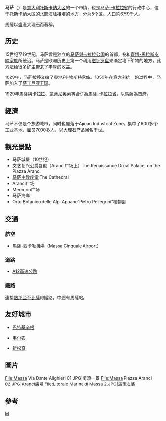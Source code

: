 {{Otheruses}}
{{Infobox Italian comune
| name                = 馬薩
| official_name       = Comune di Massa
| native_name         = Massa
| image_skyline       = Massa-panorama dalle alture3.jpg
| imagesize           = 
| image_alt           = 
| image_caption       = 馬薩全景
| image_shield        = Massa-Stemma.png
| shield_alt          = 
| image_map           = 
| map_alt             = 
| map_caption         = 
| pushpin_label_position = 
| pushpin_map_alt     = 
| latd  = 44 |latm  = 02 |lats  =  |latNS  = N
| longd = 10 |longm = 08 |longs =   |longEW = E 
| coordinates_type    = 
| coordinates_display = inline,title
| coordinates_footnotes = 
| region              = [[托斯卡纳大区|托斯卡纳大区]]
| province            = [[马萨-卡拉拉省|马萨-卡拉拉省]] (MS)
| frazioni            = 
| mayor_party         =  
| mayor               = 
| area_footnotes      = 
| area_total_km2      = 94.1
| population_footnotes = <ref>Population data from [[National_Institute_of_Statistics_(Italy)|Istat]]</ref>
| population_total    = 69004
| population_as_of    = 2012年
| pop_density_footnotes = 
| population_demonym  = 
| elevation_footnotes = 
| elevation_m         = 65
| twin1               = 
| twin1_country       = 
| saint               = 
| day                 = 
| postal_code         = 54100
| area_code           = 0585
| website             = {{official website|http://www.comune.massa.ms.it}}
| footnotes           = 
}}
'''马萨'''（{{lang-it|Massa}}）是[[意大利|意大利]][[托斯卡纳大区|托斯卡纳大区]]的一个市镇，也是[[马萨-卡拉拉省|马萨-卡拉拉省]]的行政中心，位于托斯卡納大区的北部海陆接壤的地方，分为5个区。人口約6万9千人。

馬薩以盛產大理石而著稱。

== 历史 ==
15世纪至19世纪，马萨曾是独立的[[马萨與卡拉拉公国|马萨與卡拉拉公国]]的首都，被{{Tsl|it|Malaspina|馬拉斯皮納家族}}和[[齊博家族|齊博-馬拉斯皮納家族]]所统治。马萨是欧洲历史上第一个利用[[罗盘|磁针罗盘]]来确定地下矿物的地方，此方法给很多矿主带来了丰厚的收益。

1829年，马萨被移交给了[[埃斯特家族|奧地利-埃斯特家族]]。1859年在[[意大利统一|意大利统一]]的过程中，马萨加入了[[萨丁尼亚王国|萨丁尼亚王国]]。

1929年馬薩與[[卡拉拉|卡拉拉]]、[[蒙蒂尼奥索|蒙蒂尼奥索]]等合併為[[馬薩-卡拉拉省|馬薩-卡拉拉省]]，以馬薩為首府。

== 經濟 ==
马萨不仅是个旅游城市，同时也座落于Apuan Industrial Zone，集中了600多个工业基地，雇员7000多人，以[[大理石|大理石]]产品闻名于世。

== 觀光景點 ==
* 马萨城堡（10世纪）
* 文艺复兴公爵宫殿（Aranci广场上）The Renaissance Ducal Palace, on the Piazza Aranci
* [[马萨主教座堂|马萨主教座堂]] The Cathedral
* Aranci广场
* Mercurio广场
* 马萨海岸
* Orto Botanico delle Alpi Apuane“Pietro Pellegrini”植物園

==交通==
===航空===
*馬薩-西卡勒機場（Massa Cinquale Airport）

===道路===
*[[A12高速公路_(義大利)|A12高速公路]]

===鐵路===
連接[[熱那亞|熱那亞]]至[[比薩|比薩]]的鐵路，中途有馬薩站。

==友好城市==
*{{flagicon|DEU}} [[巴特基辛根|巴特基辛根]]
*{{FRA}} [[韦尔农|韦尔农]]
*{{flagicon|POL}} [[新松奇|新松奇]]

==圖片==
<gallery>
File:Massa Via Dante Alighieri 01.JPG|街頭一景
File:Massa Piazza Aranci 02.JPG|Aranci廣場
File:Litorale Marina di Massa 2.JPG|馬薩海濱
</gallery>

==參考==
{{reflist}}

{{Authority control}}
{{马萨-卡拉拉省市镇}}

[[Category:马萨-卡拉拉省市镇|M]]